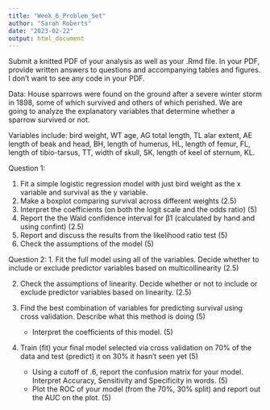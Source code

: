 ```yaml
---
title: "Week_6_Problem_Set"
author: "Sarah Roberts"
date: "2023-02-22"
output: html_document
---
```


Submit a knitted PDF of your analysis as well as your .Rmd file. In your PDF, provide written answers to questions and accompanying tables and figures. I don't want to see any code in your PDF. 

Data:
House sparrows were found on the ground after a severe winter storm in 1898, some of which survived and others of which perished. We are going to analyze the explanatory variables that determine whether a sparrow survived or not. 

Variables include: 
bird weight, WT
age, AG
total length, TL
alar extent, AE 
length of beak and head, BH, 
length of humerus, HL, 
length of femur, FL, 
length of tibio-tarsus, TT, 
width of skull, SK, 
length of keel of sternum, KL.




Question 1: 

1. Fit a simple logistic regression model with just bird weight as the x variable and survival as the y variable.
2. Make a boxplot comparing survival across different weights (2.5) 
3. Interpret the coefficients (on both the logit scale and the odds ratio) (5)
4. Report the the Wald confidence interval for β1 (calculated by hand and using confint) (2.5)
5. Report and discuss the results from the likelihood ratio test (5)
6. Check the assumptions of the model (5)

Question 2: 
1. Fit the full model using all of the variables. Decide whether to include or exclude predictor variables based on     multicollinearity (2.5)

2. Check the assumptions of linearity. Decide whether or not to include or exclude predictor variables based on linearity. (2.5)

3. Find the best combination of variables for predicting survival using cross validation. Describe what this method is doing (5) 
    - Interpret the coefficients of this model. (5)
    
4. Train (fit) your final model selected via cross validation on 70% of the data and test (predict) it on 30% it hasn't seen yet (5)
    - Using a cutoff of .6, report the confusion matrix for your model. Interpret Accuracy, Sensitivity and Specificity in words. (5)
    - Plot the ROC of your model (from the 70%, 30% split) and report out the AUC on the plot. (5)
  
  
